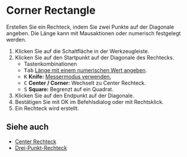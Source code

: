 
# Corner Rectangle

<Reference shortcut='' command='Corner Rectangle' button='Werkzeugleiste' />

Erstellen Sie ein Rechteck, indem Sie zwei Punkte auf der Diagonale angeben. Die Länge kann mit Mausaktionen oder numerisch festgelegt werden.

1. Klicken Sie auf die Schaltfläche <ButtonIcon type="button-corner-rectangle" /> in der Werkzeugleiste.
2. Klicken Sie auf den Startpunkt auf der Diagonale des Rechtecks.
   - <Kst>Tastenkombinationen</Kst>
   - <kbd>Tab</kbd> [Länge mit einem numerischen Wert angeben](./sketching-essentials#specify-dimensions-numerically).
   - <kbd>K</kbd> **Knife:** [Messermodus verwenden.](./sketching-essentials#use-knife-mode)
   - <kbd>C</kbd> **Center / Corner:** Wechselt zu Center Rechteck.
   - <kbd>S</kbd> **Square:** Begrenzt auf ein Quadrat.
3. Klicken Sie auf den Endpunkt auf der Diagonale.
4. Bestätigen Sie mit OK im Befehlsdialog oder mit Rechtsklick.
5. Ein Rechteck wird erstellt.

<VideoPlayer fileName="corner-rectangle"/>

## Siehe auch
- [Center Rechteck](./center-rectangle)
- [Drei-Punkt-Rechteck](./three-point-rectangle)